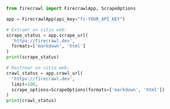 ```python Python
from firecrawl import FirecrawlApp, ScrapeOptions

app = FirecrawlApp(api_key="fc-YOUR_API_KEY")

# Extraer un sitio web:
scrape_status = app.scrape_url(
  'https://firecrawl.dev', 
  formats=['markdown', 'html']
)
print(scrape_status)

# Rastrear un sitio web:
crawl_status = app.crawl_url(
  'https://firecrawl.dev', 
  limit=100, 
  scrape_options=ScrapeOptions(formats=['markdown', 'html'])
)
print(crawl_status)
```
